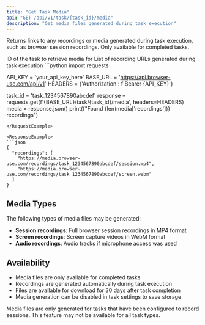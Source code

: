 ```yaml
---
title: "Get Task Media"
api: "GET /api/v1/task/{task_id}/media"
description: "Get media files generated during task execution"
---
```


Returns links to any recordings or media generated during task execution, such as browser session recordings. Only available for completed tasks.

<ParamField path="task_id" type="string" required>
  ID of the task to retrieve media for
</ParamField>

<ResponseField name="recordings" type="array">
  List of recording URLs generated during task execution
</ResponseField>

<RequestExample>
```python
import requests

API_KEY = 'your_api_key_here'
BASE_URL = 'https://api.browser-use.com/api/v1'
HEADERS = {'Authorization': f'Bearer {API_KEY}'}

task_id = 'task_1234567890abcdef'
response = requests.get(f'{BASE_URL}/task/{task_id}/media', headers=HEADERS)
media = response.json()
print(f"Found {len(media['recordings'])} recordings")
```
</RequestExample>

<ResponseExample>
```json
{
  "recordings": [
    "https://media.browser-use.com/recordings/task_1234567890abcdef/session.mp4",
    "https://media.browser-use.com/recordings/task_1234567890abcdef/screen.webm"
  ]
}
```
</ResponseExample>

## Media Types

The following types of media files may be generated:

- **Session recordings**: Full browser session recordings in MP4 format
- **Screen recordings**: Screen capture videos in WebM format
- **Audio recordings**: Audio tracks if microphone access was used

## Availability

- Media files are only available for completed tasks
- Recordings are generated automatically during task execution
- Files are available for download for 30 days after task completion
- Media generation can be disabled in task settings to save storage

<Note>
Media files are only generated for tasks that have been configured to record sessions. This feature may not be available for all task types.
</Note> 
